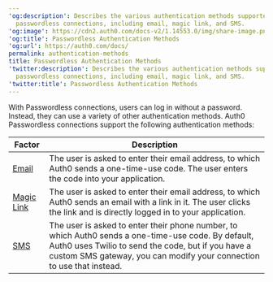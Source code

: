 ```yaml
---
'og:description': Describes the various authentication methods supported by Auth0
  passwordless connections, including email, magic link, and SMS.
'og:image': https://cdn2.auth0.com/docs-v2/1.14553.0/img/share-image.png
'og:title': Passwordless Authentication Methods
'og:url': https://auth0.com/docs/
permalink: authentication-methods
title: Passwordless Authentication Methods
'twitter:description': Describes the various authentication methods supported by Auth0
  passwordless connections, including email, magic link, and SMS.
'twitter:title': Passwordless Authentication Methods
---
```

With <Tooltip tip="Passwordless: Form of authentication that does not rely on a password as the first factor." cta="View Glossary" href="/docs/glossary?term=Passwordless">Passwordless</Tooltip> connections, users can log in without a password. Instead, they can use a variety of other authentication methods. Auth0 Passwordless connections support the following authentication methods:

<table class="table"><thead>
<tr>
<th>Factor</th>
<th>Description</th>
</tr>
</thead>
<tbody>
<tr>
<td><a href="/docs/authenticate/passwordless/authentication-methods/email-otp">Email</a></td>
<td>The user is asked to enter their email address, to which Auth0 sends a one-time-use code. The user enters the code into your application.</td>
</tr>
<tr>
<td><a href="/docs/authenticate/passwordless/authentication-methods/email-magic-link">Magic Link</a></td>
<td>The user is asked to enter their email address, to which Auth0 sends an email with a link in it. The user clicks the link and is directly logged in to your application.</td>
</tr>
<tr>
<td><a href="/docs/authenticate/passwordless/authentication-methods/sms-otp">SMS</a></td>
<td>The user is asked to enter their phone number, to which Auth0 sends a one-time-use code. By default, Auth0 uses Twilio to send the code, but if you have a custom SMS gateway, you can modify your connection to use that instead.</td>
</tr>
</tbody>
</table>